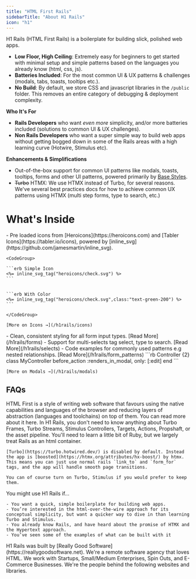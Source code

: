 ```yaml
---
title: "HTML First Rails"
sidebarTitle: "About H1 Rails"
icon: "h1"
---
```


H1 Rails (HTML First Rails) is a boilerplate for building slick, polished web apps.

- **Low Floor, High Ceiling**:  Extremely easy for beginners to get started with minimal setup and simple patterns based on the languages you already know (html, css, js).
- **Batteries Included**: For the most common UI & UX patterns & challenges (modals, tabs, toasts, tooltips etc.).
- **No Build**: By default, we store CSS and javascript libraries in the `/public` folder. This removes an entire category of debugging & deployment complexity.

**Who It's For**

- **Rails Developers** who want _even more_ simplicity, and/or more batteries included (solutions to common UI & UX challenges).
- **Non Rails Developers** who want a super simple way to build web apps without getting bogged down in some of the Rails areas with a high learning curve (Hotwire, Stimulus etc).

**Enhancements & Simplifications**

- Out-of-the-box support for common UI patterns like modals, toasts, tooltips, forms and other UI patterns, powered primarily by [Base Styles](https://github.com/reallygoodsoftware/base-styles).
- ~~Turbo~~ HTMX: We use HTMX instead of Turbo, for several reasons. We've several best practices docs for how to achieve common UX patterns using HTMX (multi step forms, type to search, etc.)

# What's Inside

<Tabs>
  <Tab title="Icons">
    - Pre loaded icons from [Heroicons](https://heroicons.com) and [Tabler Icons](https://tabler.io/icons), powered by [inline_svg](https://github.com/jamesmartin/inline_svg).

    <CodeGroup>

    ```erb Simple Icon
    <%= inline_svg_tag("heroicons/check.svg") %>
    ```

    
    ```erb With Color
    <%= inline_svg_tag("heroicons/check.svg",class:"text-green-200") %>
    ```

    </CodeGroup>

    [More on Icons →](/h1rails/icons)
  </Tab>
  <Tab title="Forms">
    - Clean, consistent styling for all form input types. [Read More](/h1rails/forms)
    - Support for multi-selects tag select, type to search. [Read More](/h1rails/selects)
    - Code examples for commonly used patterns e.g nested relationships. [Read More](/h1rails/form_patterns)
  </Tab>
  <Tab title="Modals">
    ```rb Controller {2}
    class MyController
      before_action :renders_in_modal, only: [:edit]
    end
    ```

    [More on Modals →](/h1rails/modals)
  </Tab>
</Tabs>

## FAQs

<AccordionGroup>
  <Accordion title="What's HTML First?" defaultOpen="false">
    HTML First is a style of writing web software that favours using the native capabilities and languages of the browser and reducing layers of abstraction (languages and toolchains) on top of them. You can read more about it here.
  </Accordion>
  <Accordion title="How does H1 Rails differ from normal Rails?" defaultOpen="false">
    In H1 Rails, you don't need to know anything about Turbo Frames, Turbo Streams, Stimulus Controllers, Targets, Actions, Propshaft, or the asset pipeline. You'll need to learn a little bit of Ruby, but we largely treat Rails as an html container.

    [Turbo](https://turbo.hotwired.dev/) is disabled by default. Instead the app is [boosted](https://htmx.org/attributes/hx-boost/) by htmx. This means you can just use normal rails `link_to` and `form_for` tags, and the app will handle smooth page transitions.

    You can of course turn on Turbo, Stimulus if you would prefer to keep them.
  </Accordion>
  <Accordion title="Why would I use H1 Rails?" defaultOpen="false">
    You might use H1 Rails if...

    - You want a quick, simple boilerplate for building web apps.
    - You’re interested in the html-over-the-wire approach for its conceptual simplicity, but want a quicker way to dive in than learning Turbo and Stimulus.
    - You already know Rails, and have heard about the promise of HTMX and the Hypertext approach.
    - You’ve seen some of the examples of what can be built with it
  </Accordion>
  <Accordion title="Who is behind H1 Rails?" defaultOpen="false">
    H1 Rails was built by [Really Good Software](https://reallygoodsoftware.net). We're a remote software agency that loves HTML. We work with Startups, Small/Medium Enterprises, Spin Outs, and E-Commerce Businesses. We're the people behind the following websites and libraries.
  </Accordion>
</AccordionGroup>
